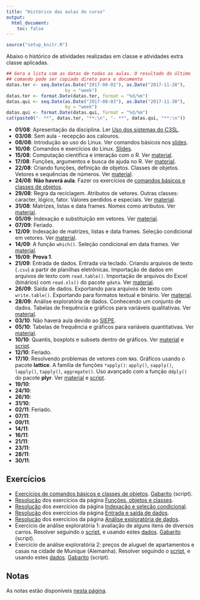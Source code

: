 ```yaml
---
title: "Histórico das aulas do curso"
output:
  html_document:
    toc: false
---
```


```r
source("setup_knitr.R")
```

Abaixo o histórico de atividades realizadas em classe e atividades extra
classe aplicadas.


```r
## Gera a lista com as datas de todas as aulas. O resultado do último
## comando pode ser copiado direto para o documento
datas.ter <- seq.Date(as.Date("2017-08-01"), as.Date("2017-11-28"),
                      by = "week")
datas.ter <- format.Date(datas.ter, format = "%d/%m")
datas.qui <- seq.Date(as.Date("2017-08-03"), as.Date("2017-11-30"),
                      by = "week")
datas.qui <- format.Date(datas.qui, format = "%d/%m")
cat(paste0("- **", datas.ter, "**:\n", "- **", datas.qui, "**:\n"))
```

- **01/08**: Apresentação da disciplina.
  Ler [Uso dos sistemas do C3SL](c3sl-sistemas.html).
- **03/08**: Sem aula - recepção aos calouros.
- **08/08**: Introdução ao uso do Linux. Ver comandos básicos nos
  [slides](http://fernandomayer.github.io/linux-intro).
- **10/08**: Comandos e exercícios do Linux.
  [Slides](http://fernandomayer.github.io/linux-intro).
- **15/08**: Computação científica e interação com o R. Ver
  [material](computacao-cientifica.html).
- **17/08**: Funções, argumentos e busca de ajuda no R. Ver
  [material](objetos-classes.html).
- **22/08**: Criando funções, definição de objetos. Classes de objetos.
  Vetores e sequências de números. Ver [material](objetos-classes.html).
- **24/08**: **Não haverá aula**. Fazer os exercícios de [comandos
  básicos e classes de objetos](exercicios/ex_objetos.pdf).
- **29/08**: Regra da reciclagem. Atributos de vetores. Outras classes:
  caracter, lógico, fator. Valores perdidos e especiais. Ver
  [material](objetos-classes.html).
- **31/08**: Matrizes, listas e data frames. Nomes como atributos. Ver
  [material](objetos-classes.html).
- **05/09**: Indexação e substituição em vetores. Ver
  [material](indexacao_e_selecao.html).
- **07/09**: Feriado.
- **12/09**: Indexação de matrizes, listas e data frames. Seleção
  condicional em vetores. Ver [material](indexacao_e_selecao.html).
- **14/09**: A função `which()`. Seleção condicional em data frames. Ver
  [material](indexacao_e_selecao.html).
- **19/09**: **Prova 1**.
- **21/09**: Entrada de dados. Entrada via teclado. Criando arquivos de
  texto (`.csv`) a partir de planilhas eletrônicas. Importação de dados
  em arquivos de texto com `read.table()`. Importação de arquivos do
  Excel (binários) com `read.xls()` do pacote `gdata`. Ver
  [material](entrada-dados.html).
- **26/09**: Saída de dados. Exportando para arquivos de texto com
  `write.table()`. Exportando para formatos textual e binário. Ver
  [material](entrada-dados.html).
- **28/09**: Análise exploratória de dados. Conhecendo um conjunto de
  dados. Tabelas de frequência e gráficos para variáveis qualitativas.
  Ver [material](analise-exploratoria.html).
- **03/10**: Não haverá aula devido ao [SIEPE](http://www.siepe.ufpr.br).
- **05/10**: Tabelas de frequência e gráficos para variáveis
  quantitativas. Ver [material](analise-exploratoria.html).
- **10/10**: Quantis, boxplots e subsets dentro de gráficos. Ver
  [material](analise-exploratoria.html) e
  [script](scripts/script_gapminder.R).
- **12/10**: Feriado.
- **17/10**: Resolvendo problemas de vetores com `NA`s. Gráficos usando
  o pacote **lattice**. A família de funções `*apply()`: `apply()`,
  `sapply()`, `lapply()`, `tapply()`, `aggregate()`. Uso avançado com a
  função `ddply()` do pacote **plyr**. Ver
  [material](analise-exploratoria.html) e
  [script](scripts/script_gapminder.R).
- **19/10**:
- **24/10**:
- **26/10**:
- **31/10**:
- **02/11**: Feriado.
- **07/11**:
- **09/11**:
- **14/11**:
- **16/11**:
- **21/11**:
- **23/11**:
- **28/11**:
- **30/11**:

## Exercícios

- [Exercícios de comandos básicos e classes de
  objetos](exercicios/ex_objetos.pdf).
  [Gabarito](exercicios/ex_objetos_GABARITO.R) (script).
- [Resolução](scripts/objetos-classes-exercicios.R) dos exercícios da
  página [Funções, objetos e classes](objetos-classes.html).
- [Resolução](scripts/indexacao_e_selecao-exercicios.R) dos exercícios
  da página [Indexação e seleção condicional](indexacao_e_selecao.html).
- [Resolução](scripts/entrada-dados-exercicios.R) dos exercícios
  da página [Entrada e saída de dados](entrada-dados.html).
- [Resolução](scripts/analise-exploratoria-exercicios.R) dos exercícios
  da página [Análise exploratória de dados](analise-exploratoria.html).
- Exercício de análise exploratória 1: avaliação de alguns itens de
  diversos carros. Resolver seguindo o [script](exercicios/ex_AED1.R), e
  usando estes
  [dados](http://leg.ufpr.br/~fernandomayer/data/aval_carros_nota.txt).
  [Gabarito](exercicios/ex_AED1_GB.R) (script).
- Exercício de análise exploratória 2: preços de aluguel de apartamentos
  e casas na cidade de Munique (Alemanha). Resolver seguindo o
  [script](exercicios/ex_AED2.R), e usando estes
  [dados](http://leg.ufpr.br/~fernandomayer/data/dados_aluguel.csv).
  [Gabarito](exercicios/ex_AED2_GB.R) (script).


## Notas

As notas estão disponíveis [nesta página](notas.html).
